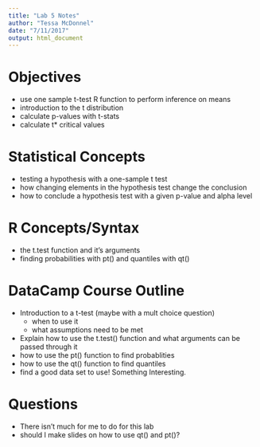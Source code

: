```yaml
---
title: "Lab 5 Notes"
author: "Tessa McDonnel"
date: "7/11/2017"
output: html_document
---
```




# Objectives
- use one sample t-test R function to perform inference on means
- introduction to the t distribution
- calculate p-values with t-stats
- calculate t* critical values

# Statistical Concepts
- testing a hypothesis with a one-sample t test
- how changing elements in the hypothesis test change the conclusion
- how to conclude a hypothesis test with a given p-value and alpha level


# R Concepts/Syntax
- the t.test function and it's arguments
- finding probabilities with pt() and quantiles with qt()

# DataCamp Course Outline
- Introduction to a t-test (maybe with a mult choice question)
  - when to use it
  - what assumptions need to be met
- Explain how to use the t.test() function and what arguments can be passed   through it
- how to use the pt() function to find probablities
- how to use the qt() function to find quantiles
- find a good data set to use! Something Interesting.

# Questions
- There isn't much for me to do for this lab
- should I make slides on how to use qt() and pt()?

